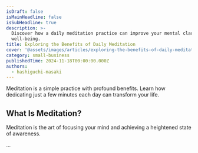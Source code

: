 ```yaml
---
isDraft: false
isMainHeadline: false
isSubHeadline: true
description: >-
  Discover how a daily meditation practice can improve your mental clarity and
  well-being.
title: Exploring the Benefits of Daily Meditation
cover: '@assets/images/articles/exploring-the-benefits-of-daily-meditation/cover.avif'
category: small-business
publishedTime: 2024-11-18T00:00:00.000Z
authors:
  - hashiguchi-masaki
---
```

Meditation is a simple practice with profound benefits. Learn how dedicating just a few minutes each day can transform your life.

## What Is Meditation?

Meditation is the art of focusing your mind and achieving a heightened state of awareness.

...
